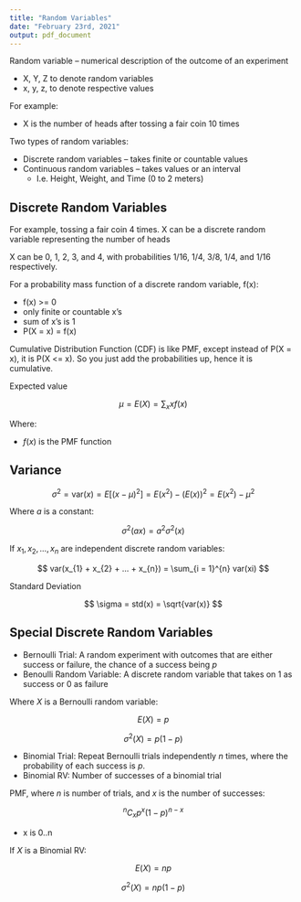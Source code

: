 ```yaml
---
title: "Random Variables"
date: "February 23rd, 2021"
output: pdf_document
---
```


\newcommand*{\Perm}[2]{{}^{#1}\!P_{#2}}
\newcommand*{\Comb}[2]{{}^{#1}C_{#2}}

Random variable -- numerical description of the outcome of an experiment

* X, Y, Z to denote random variables
* x, y, z, to denote respective values

For example:

* X is the number of heads after tossing a fair coin 10 times

Two types of random variables:

* Discrete random variables -- takes finite or countable values
* Continuous random variables -- takes values or an interval
  * I.e. Height, Weight, and Time (0 to 2 meters)


## Discrete Random Variables

For example, tossing a fair coin 4 times. X can be a discrete random variable representing the number of heads

X can be 0, 1, 2, 3, and 4, with probabilities 1/16, 1/4, 3/8, 1/4, and 1/16 respectively.

For a probability mass function of a discrete random variable, f(x):

* f(x) >= 0
* only finite or countable x's
* sum of x's is 1
* P(X = x) = f(x)

Cumulative Distribution Function (CDF) is like PMF, except instead of P(X = x), it is P(X <= x). So you just add the probabilities up, hence it is cumulative.

Expected value

$$
\mu = E(X) = \sum_{x} x f(x)
$$

Where:

* $f(x)$ is the PMF function

## Variance

$$
\sigma^{2} = \text{var}(x) = E[ ( x - \mu )^{2} ] = E(x^{2}) - (E(x))^{2} = E(x^{2}) - \mu^{2}
$$

Where $a$ is a constant:

$$
\sigma^{2}(ax) = a^{2} \sigma^{2}(x)
$$

If $x_{1}, x_{2}, ... , x_{n}$ are independent discrete random variables:

$$
var(x_{1} + x_{2} + ... + x_{n}) = \sum_{i = 1}^{n} var(xi)
$$

Standard Deviation

$$
\sigma = std(x) = \sqrt{var(x)}
$$

## Special Discrete Random Variables

* Bernoulli Trial: A random experiment with outcomes that are either success or failure, the chance of a success being $p$
* Benoulli Random Variable: A discrete random variable that takes on 1 as success or 0 as failure

Where $X$ is a Bernoulli random variable:

$$
E(X) = p
$$

$$
\sigma^{2}(X) = p (1-p)
$$

* Binomial Trial: Repeat Bernoulli trials independently $n$ times, where the probability of each success is $p$.
* Binomial RV: Number of successes of a binomial trial

PMF, where $n$ is number of trials, and $x$ is the number of successes:

$$
\Comb{n}{x} p^{x} (1 - p)^{n - x}
$$

* x is 0..n

If $X$ is a Binomial RV:

$$
E(X) = np
$$

$$
\sigma^{2} (X) = np (1 - p)
$$
